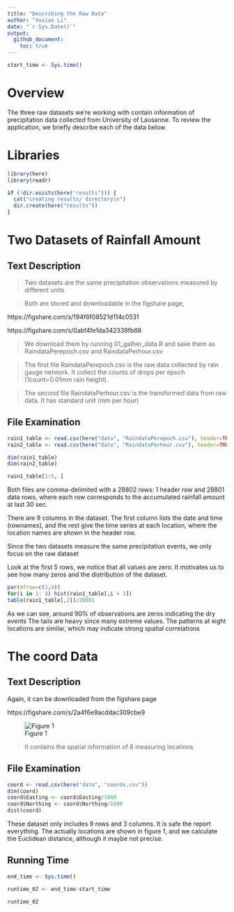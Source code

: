 ```yaml
---
title: "Describing the Raw Data"
author: "Yuxiao Li"
date: "`r Sys.Date()`"
output: 
  github_document:
    toc: true
---
```


```r
start_time <- Sys.time()
```

# Overview

The three raw datasets we're working with contain information of precipitation data collected from University of Lausanne.
To review the application, we briefly describe each of the data below.

# Libraries

```r

library(here)
library(readr)

```


```r
if (!dir.exists(here("results"))) {
  cat("creating results/ directory\n")
  dir.create(here("results"))
}
```




# Two Datasets of Rainfall Amount

## Text Description

> Two datasets are the same precipitation observations measured by different units

> Both are stored and downloadable in the figshare page, 

https://figshare.com/s/194f6f08521d114c0531

https://figshare.com/s/0abf4fe1da342339fb88


> We download them by running 01_gather_data.R and save them as 
RaindataPerepoch.csv and RaindataPerhour.csv

> The first file RaindataPerepoch.csv is the raw data collected by rain gauge network.
It collect the counts of drops per epoch (1count=0.01mm rain height).

> The second file RaindataPerhour.csv is the transformed data from raw data.
It has standard unit (mm per hour)

## File Examination

```r

rain1_table <- read.csv(here("data", "RaindataPerepoch.csv"), header=TRUE)
rain2_table <- read.csv(here("data", "RaindataPerhour.csv"), header=TRUE)

dim(rain1_table)
dim(rain2_table)

rain1_table[1:5, ]

```

Both files are comma-delimited with a 28802 rows: 1 header row and 28801 data rows, 
where each row corresponds to the accumulated rainfall amount at last 30 sec.

There are 9 columns in the dataset. The first column lists the date and time
(rownames), and the rest give the time series at each location, 
where the location names are shown in the header row.

Since the two datasets measure the same precipitation events, 
we only focus on the raw dataset

Look at the first 5 rows, we notice that all values are zero. 
It motivates us to see how many zeros and the distribution of the dataset.

```r
par(mfrow=c(2,4))
for(i in 1: 8) hist(rain1_table[,i + 1])
table(rain1_table[,2])/28801
```

As we can see, around 90% of observations are zeros indicating the dry events
The tails are heavy since many extreme values. 
The patterns at eight locations are similar, which may indicate strong spatial correlations

# The coord Data

## Text Description

Again, it can be downloaded from the figshare page

https://figshare.com/s/2a4f6e9acddac309cbe9

![Figure 1](../data/location.png)


> It contains the spatial information of 8 measuring locations

## File Examination

```r

coord <- read.csv(here("data", "coords.csv"))
dim(coord)
coord$Easting <- coord$Easting/1000
coord$Northing <- coord$Northing/1000
dist(coord)
```

These dataset only includes 9 rows and 3 columns. 
It is safe the report everything. The actually locations are shown in figure 1,
and we calculate the Euclidean distance, although it maybe not precise.

## Running Time
```r
end_time <- Sys.time()

runtime_02 <- end_time-start_time

runtime_02
```
